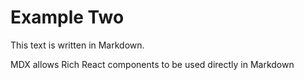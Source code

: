 # Example Two

This text is written in Markdown.

MDX allows Rich React components to be used directly in Markdown
